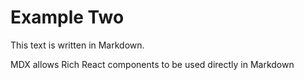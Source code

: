 # Example Two

This text is written in Markdown.

MDX allows Rich React components to be used directly in Markdown
